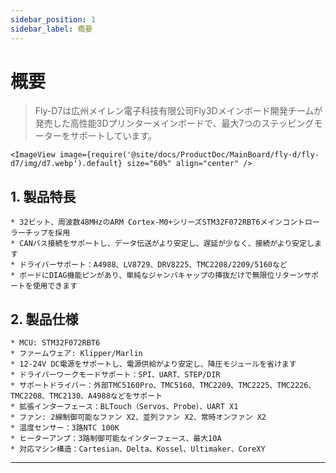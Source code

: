 ```yaml
---
sidebar_position: 1
sidebar_label: 概要
---
```


# 概要

> Fly-D7は広州メイレン電子科技有限公司Fly3Dメインボード開発チームが発売した高性能3Dプリンターメインボードで、最大7つのステッピングモーターをサポートしています。


    <ImageView image={require('@site/docs/ProductDoc/MainBoard/fly-d/fly-d7/img/d7.webp').default} size="60%" align="center" />

## **1. 製品特長**

    * 32ビット、周波数48MHzのARM Cortex-M0+シリーズSTM32F072RBT6メインコントローラーチップを採用
    * CANバス接続をサポートし、データ伝送がより安定し、遅延が少なく、接続がより安定します
    * ドライバーサポート：A4988、LV8729、DRV8225、TMC2208/2209/5160など
    * ボードにDIAG機能ピンがあり、単純なジャンパキャップの挿抜だけで無限位リターンサポートを使用できます

## 2. 製品仕様

    * MCU: STM32F072RBT6
    * ファームウェア: Klipper/Marlin
    * 12-24V DC電源をサポートし、電源供給がより安定し、降圧モジュールを省けます
    * ドライバーワークモードサポート：SPI、UART、STEP/DIR
    * サポートドライバー：外部TMC5160Pro、TMC5160、TMC2209、TMC2225、TMC2226、TMC2208、TMC2130、A4988などをサポート
    * 拡張インターフェース：BLTouch（Servos、Probe）、UART X1
    * ファン: 2線制御可能なファン X2、並列ファン X2、常時オンファン X2
    * 温度センサー：3路NTC 100K
    * ヒーターアンプ：3路制御可能なインターフェース、最大10A
    * 対応マシン構造：Cartesian、Delta、Kossel、Ultimaker、CoreXY


----
